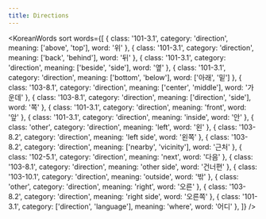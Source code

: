 ```yaml
---
title: Directions
---
```



<KoreanWords
  sort
  words={[
    { class: '101-3.1', category: 'direction', meaning: ['above', 'top'], word: '위' },
    { class: '101-3.1', category: 'direction', meaning: ['back', 'behind'], word: '뒤' },
    { class: '101-3.1', category: 'direction', meaning: ['beside', 'side'], word: '옆' },
    { class: '101-3.1', category: 'direction', meaning: ['bottom', 'below'], word: ['아래', '밑'] },
    { class: '103-8.1', category: 'direction', meaning: ['center', 'middle'], word: '가운데' },
    { class: '103-8.1', category: 'direction', meaning: ['direction', 'side'], word: '쪽' },
    { class: '101-3.1', category: 'direction', meaning: 'front', word: '앞' },
    { class: '101-3.1', category: 'direction', meaning: 'inside', word: '안' },
    { class: 'other', category: 'direction', meaning: 'left', word: '왼' },
    { class: '103-8.2', category: 'direction', meaning: 'left side', word: '왼쪽' },
    { class: '103-8.2', category: 'direction', meaning: ['nearby', 'vicinity'], word: '근처' },
    { class: '102-5.1', category: 'direction', meaning: 'next', word: '다음' },
    { class: '103-8.1', category: 'direction', meaning: 'other side', word: '건너편' },
    { class: '103-10.1', category: 'direction', meaning: 'outside', word: '밖' },
    { class: 'other', category: 'direction', meaning: 'right', word: '오른' },
    { class: '103-8.2', category: 'direction', meaning: 'right side', word: '오른쪽' },
    { class: '101-3.1', category: ['direction', 'language'], meaning: 'where', word: '어디' },
  ]}
/>
